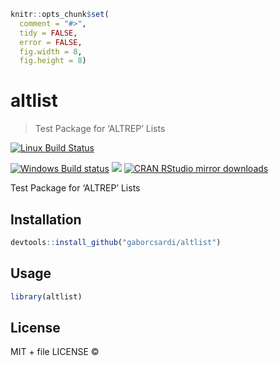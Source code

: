
```r
knitr::opts_chunk$set(
  comment = "#>",
  tidy = FALSE,
  error = FALSE,
  fig.width = 8,
  fig.height = 8)
```

# altlist

> Test Package for 'ALTREP' Lists

[![Linux Build Status](https://travis-ci.org/gaborcsardi/altlist.svg?branch=master)](https://travis-ci.org/gaborcsardi/altlist)

[![Windows Build status](https://ci.appveyor.com/api/projects/status/github/gaborcsardi/altlist?svg=true)](https://ci.appveyor.com/project/gaborcsardi/altlist)
[![](http://www.r-pkg.org/badges/version/altlist)](http://www.r-pkg.org/pkg/altlist)
[![CRAN RStudio mirror downloads](http://cranlogs.r-pkg.org/badges/altlist)](http://www.r-pkg.org/pkg/altlist)


Test Package for 'ALTREP' Lists

## Installation

```r
devtools::install_github("gaborcsardi/altlist")
```

## Usage

```r
library(altlist)
```

## License

MIT + file LICENSE © 
